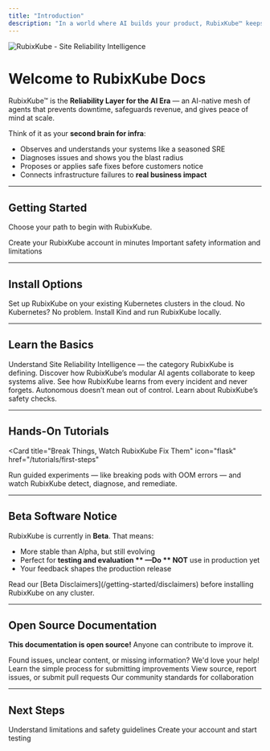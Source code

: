 ```yaml
---
title: "Introduction"
description: "In a world where AI builds your product, RubixKube™ keeps it alive."
---
```


<Frame>
  <img
    style={{ borderRadius: '0.5rem' }}
    src="/images/talk-to-your-infra.png"
    alt="RubixKube - Site Reliability Intelligence"
  />
</Frame>

# Welcome to RubixKube Docs

RubixKube™ is the **Reliability Layer for the AI Era** — an AI-native mesh of agents that prevents downtime, safeguards revenue, and gives peace of mind at scale.

Think of it as your **second brain for infra**:
- Observes and understands your systems like a seasoned SRE
- Diagnoses issues and shows you the blast radius
- Proposes or applies safe fixes before customers notice
- Connects infrastructure failures to **real business impact**
---

## Getting Started

Choose your path to begin with RubixKube.

<CardGroup cols={2}>
  <Card
    title="Sign Up for Free"
    icon="user-plus"
    href="/getting-started/sign-up"
  >
    Create your RubixKube account in minutes
  </Card>
  <Card
    title="Read Beta Disclaimers"
    icon="triangle-exclamation"
    href="/getting-started/disclaimers"
  >
    Important safety information and limitations
  </Card>
</CardGroup>

---

## Install Options

<Columns cols={2}>
  <Card
    title="Cloud Installation"
    icon="cloud"
    href="/getting-started/installation-cloud"
  >
    Set up RubixKube on your existing Kubernetes clusters in the cloud.
  </Card>
  <Card
    title="Local with Kind"
    icon="laptop"
    href="/getting-started/installation-kind"
  >
    No Kubernetes? No problem. Install Kind and run RubixKube locally.
  </Card>
</Columns>

---

## Learn the Basics

<Columns cols={2}>
  <Card
    title="What is SRI?"
    icon="lightbulb"
    href="/concepts/what-is-sri"
  >
    Understand Site Reliability Intelligence — the category RubixKube is defining.
  </Card>
  <Card
    title="Agent Mesh"
    icon="network-wired"
    href="/concepts/agent-mesh"
  >
    Discover how RubixKube’s modular AI agents collaborate to keep systems alive.
  </Card>
  <Card
    title="Memory Engine"
    icon="brain"
    href="/concepts/memory-engine"
  >
    See how RubixKube learns from every incident and never forgets.
  </Card>
  <Card
    title="Guardrails"
    icon="shield"
    href="/concepts/guardrails"
  >
    Autonomous doesn’t mean out of control. Learn about RubixKube’s safety checks.
  </Card>
</Columns>

---

## Hands-On Tutorials

<Card
  title="Break Things, Watch RubixKube Fix Them"
  icon="flask"
  href="/tutorials/first-steps"
>
  Run guided experiments — like breaking pods with OOM errors — and watch RubixKube detect, diagnose, and remediate.
</Card>

---

##  Beta Software Notice

RubixKube is currently in **Beta**.
That means:
- More stable than Alpha, but still evolving
- Perfect for **testing and evaluation ** —Do ** NOT** use in production yet
- Your feedback shapes the production release

<Warning>
Read our [Beta Disclaimers](/getting-started/disclaimers) before installing RubixKube on any cluster.
</Warning>

---

## Open Source Documentation

**This documentation is open source!** Anyone can contribute to improve it.

<CardGroup cols={2}>
  <Card title="Help Improve These Docs" icon="edit">
    Found issues, unclear content, or missing information? We'd love your help!
  </Card>
  <Card title="Contributing Guide" icon="book-open" href="/CONTRIBUTING">
    Learn the simple process for submitting improvements
  </Card>
  <Card title="GitHub Repository" icon="github" href="https://github.com/rubixkube-io/docs">
    View source, report issues, or submit pull requests
  </Card>
  <Card title="Code of Conduct" icon="users" href="/CODE_OF_CONDUCT">
    Our community standards for collaboration
  </Card>
</CardGroup>

---

## Next Steps

<CardGroup cols={2}>
  <Card
    title="Read Disclaimers"
    icon="triangle-exclamation"
    href="/getting-started/disclaimers"
  >
    Understand limitations and safety guidelines
  </Card>
  <Card
    title="Sign Up Now"
    icon="rocket"
    href="/getting-started/sign-up"
  >
    Create your account and start testing
  </Card>
</CardGroup>
